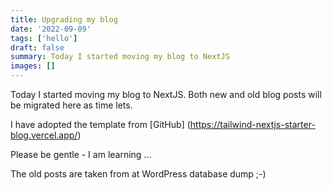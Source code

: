 ```yaml
---
title: Upgrading my blog
date: '2022-09-09'
tags: ['hello']
draft: false
summary: Today I started moving my blog to NextJS
images: []
---
```


Today I started moving my blog to NextJS. Both new and old blog posts will be migrated here as time lets.

I have adopted the template from [GitHub] (https://tailwind-nextjs-starter-blog.vercel.app/)

Please be gentle - I am learning ...

The old posts are taken from at WordPress database dump ;-)